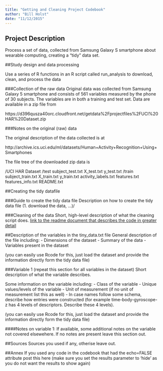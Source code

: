 ```yaml
---
title: "Getting and Cleaning Project Codebook"
author: "Bill Holst"
date: "11/12/2015"
---
```


## Project Description

Process a set of data, collected from Samsung Galaxy S smartphone about wearable computing, creating a "tidy" data set. 

##Study design and data processing

Use a series of R functions in an R script called run_analysis to download, clean, and process the data

###Collection of the raw data
Original data was collected from Samsung Galaxy 5 smartphone and consists of 561 variables measured by the phone of 30 subjects.  The variables are in both a training and test set.  Data are available in a zip file from

https://d396qusza40orc.cloudfront.net/getdata%2Fprojectfiles%2FUCI%20HAR%20Dataset.zip 

###Notes on the original (raw) data 

The original description of the data collected is at 

http://archive.ics.uci.edu/ml/datasets/Human+Activity+Recognition+Using+Smartphones 

The file tree of the downloaded zip data is

  /UCI HAR Dataset
     /test
       subject_test.txt
       X_test.txt
       y_test.txt
     /train
       subject_train.txt
       X_train.txt
       y_train.txt
     activity_labels.txt
     features.txt
     features_info.txt
     README.txt


##Creating the tidy datafile

###Guide to create the tidy data file
Description on how to create the tidy data file (1. download the data, ...)/

###Cleaning of the data
Short, high-level description of what the cleaning script does. [link to the readme document that describes the code in greater detail]()

##Description of the variables in the tiny_data.txt file
General description of the file including:
 - Dimensions of the dataset
 - Summary of the data
 - Variables present in the dataset

(you can easily use Rcode for this, just load the dataset and provide the information directly form the tidy data file)

###Variable 1 (repeat this section for all variables in the dataset)
Short description of what the variable describes.

Some information on the variable including:
 - Class of the variable
 - Unique values/levels of the variable
 - Unit of measurement (if no unit of measurement list this as well)
 - In case names follow some schema, describe how entries were constructed (for example time-body-gyroscope-z has 4 levels of descriptors. Describe these 4 levels). 

(you can easily use Rcode for this, just load the dataset and provide the information directly form the tidy data file)

####Notes on variable 1:
If available, some additional notes on the variable not covered elsewehere. If no notes are present leave this section out.

##Sources
Sources you used if any, otherise leave out.

##Annex
If you used any code in the codebook that had the echo=FALSE attribute post this here (make sure you set the results parameter to 'hide' as you do not want the results to show again)
